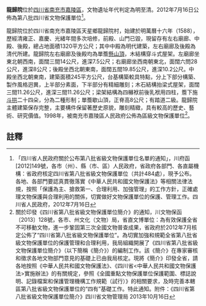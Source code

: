 {{msg:四川省文物保護單位
|名稱 = 龍歸院
|編號 = 225
|圖片 = 
|級別 = S8
|分類 = 
|時代 = [[明代|明代]]至[[清代|清代]]
|地点 = [[四川省|四川省]][[南充市|南充市]][[嘉陵區|嘉陵區]]
|坐標 =
|登錄 = 2012年7月16日
}}
'''龍歸院'''位於[[四川省|四川省]][[南充市|南充市]][[嘉陵區|嘉陵區]]，文物遺址年代判定為明至清。2012年7月16日公佈為第八批四川省文物保護單位<ref>「四川省人民政府關於公布第八批省級文物保護單位名單的通知」，川府函[2012]149號，各市（州）、縣（市、區）人民政府，省政府各部門、各直屬機構：省政府核定四川省第八批省級文物保護單位（共計484處），現予公布。各地、各部門要認真貫徹落實《中華人民共和國文物保護法》等相關法律法規，按照「保護為主、搶救第一、合理利用、加強管理」的工作方針，正確處理文物保護與合理利用的關係，切實做好文物保護單位的保護、管理工作。四川省人民政府，2012年7月16日</ref>。

龍歸院位於四川省南充市嘉陵區天星鄉龍歸院村，始建於明萬曆十六年（1588），歷經清雍正、嘉慶、光緒年間多次培修，前殿、山門已毀，現留存有左右廟廊、中殿、後殿，總占地面積1320平方公尺；其中中殿為明代建築，左右廟廊及後殿為清代所建。龍歸院左右廟廊及後殿均為單簷[[懸山頂|懸山頂]]，木結構穿斗式屋架。左廟廊坐東北朝西南，面闊三間14公尺，進深7.5公尺；右廟廊坐西南朝東北，面闊六問28公尺，進深8公尺；後殿坐西北朝東南，面闊五間19.85公尺，進深10.2公尺。中殿坐西北朝東南，建築面積245平方公尺，台基構築較具特點，分上下部分構築、製作風格迥異，上半部分素面，下半部分有精細雕刻；木石結構抬梁式屋架，面闊三間11.26公尺，進深三間11.26公尺；梁架結構為四櫞袱前後乳袱用四柱，簷下施[[斗拱|斗拱]]二十四朵，分為二種形制；單簷歇山頂，正脊高8公尺；有踏道二級。龍歸院主體建築保存完整，主要構件保留著歷史原貌，雕刻精緻，具有較高的歷史、藝術、研究價值。1998年，被南充市嘉陵區人民政府公佈為區級文物保護單位<ref>關於印發《四川省第八批省級文物保護單位簡介》的通知，川文物保函〔2013〕128號，各市、州文化（文物）局，省直文博單位：為有效保護全省不可移動文物，進一步鞏固第三次全國文物普查成果，省政府於2012年7月核定公佈了“四川省第八批省級文物保護單位”。為切實加強和規範全省第八批省級文物保護單位的保護管理和合理利用，我局組織開展了《四川省第八批省級文物保護單位簡介》（以下簡稱《簡介》）的編制工作。該《簡介》在專家審核和徵求各地文物部門意見的基礎上已由我局核定。現將《簡介》印發全省，請各地按照《中華人民共和國文物保護法》、《四川省<中華人民共和國文物保護法>實施辦法》的有關規定，參照《全國重點文物保護單位保護範圍、標誌說明、記錄檔案和保護管理機構工作規範（試行）》的相關要求，及時完善本轄區第八批省級文物保護單位的“四有”基礎工作。特此通知。附件：《四川省第八批省級文物保護單位簡介》四川省文物管理局  2013年10月16日</ref>。
==註釋==
{{reflist}}